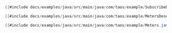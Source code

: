 ```java
{{#include docs/examples/java/src/main/java/com/taos/example/SubscribeDemo.java}}
```
```java
{{#include docs/examples/java/src/main/java/com/taos/example/MetersDeserializer.java}}
```
```java
{{#include docs/examples/java/src/main/java/com/taos/example/Meters.java}}
